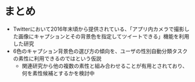<div>
  <h1>まとめ</h1>
  <div style={{ display: "flex", justifyContent: "center" }}>
    <ul
      style={{
        fontSize: 38,
        marginTop: 40,
        width: "50%"
      }}
      className="list-with-nice-margin centered"
    >
      <li>
        Twitterにおいて2016年末頃から提供されている、「アプリ内カメラで撮影した画像にキャプションとその背景色を指定してツイートできる」機能を利用した研究
      </li>
      <li>
        6色のキャプション背景色の選び方の傾向を、ユーザの性別自動分類タスクの素性に利用できるのではという仮説
        <ul>
          <li>
            関連研究から他の複数の素性と組み合わせることが有用とされており、何を素性候補とするかを検討中
          </li>
        </ul>
      </li>
    </ul>
  </div>
</div>
